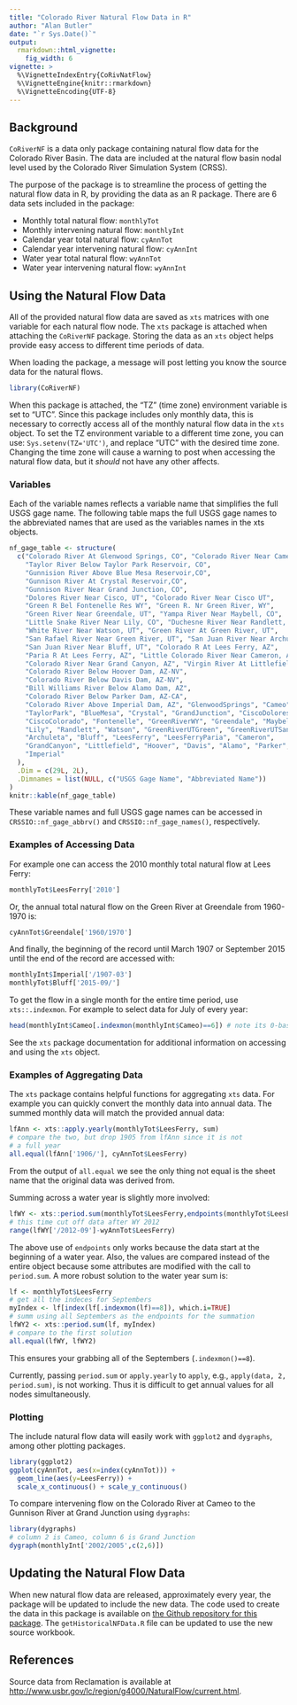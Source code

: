 ```yaml
---
title: "Colorado River Natural Flow Data in R"
author: "Alan Butler"
date: "`r Sys.Date()`"
output: 
  rmarkdown::html_vignette:
    fig_width: 6
vignette: >
  %\VignetteIndexEntry{CoRivNatFlow}
  %\VignetteEngine{knitr::rmarkdown}
  %\VignetteEncoding{UTF-8}
---
```


## Background

`CoRiverNF` is a data only package containing natural flow data for the Colorado River Basin. The data are included at the natural flow basin nodal level used by the Colorado River Simulation System (CRSS).

The purpose of the package is to streamline the process of getting the natural flow data in R, by providing the data as an R package. There are 6 data sets included in the package:

- Monthly total natural flow: `monthlyTot`
- Monthly intervening natural flow: `monthlyInt`
- Calendar year total natural flow: `cyAnnTot`
- Calendar year intervening natural flow: `cyAnnInt`
- Water year total natural flow: `wyAnnTot`
- Water year intervening natural flow: `wyAnnInt`

## Using the Natural Flow Data

All of the provided natural flow data are saved as `xts` matrices with one variable for each natural flow node. The `xts` package is attached when attaching the `CoRiverNF` package. Storing the data as an `xts` object helps provide easy access to different time periods of data.

When loading the package, a message will post letting you know the source data for the natural flows.
```r
library(CoRiverNF)
```

When this package is attached, the "TZ" (time zone) environment variable is set to "UTC". Since this package includes only monthly data, this is necessary to correctly access all of the monthly natural flow data in the `xts` object. To set the TZ environment variable to a different time zone, you can use: `Sys.setenv(TZ='UTC')`, and replace "UTC" with the desired time zone. Changing the time zone will cause a warning to post when accessing the natural flow data, but it *should* not have any other affects. 

### Variables

Each of the variable names reflects a variable name that simplifies the full USGS gage name. The following table maps the full USGS gage names to the abbreviated names that are used as the variables names in the xts objects.

```r
nf_gage_table <- structure(
  c("Colorado River At Glenwood Springs, CO", "Colorado River Near Cameo, CO", 
    "Taylor River Below Taylor Park Reservoir, CO", 
    "Gunnision River Above Blue Mesa Reservoir,CO", 
    "Gunnison River At Crystal Reservoir,CO", 
    "Gunnison River Near Grand Junction, CO", 
    "Dolores River Near Cisco, UT", "Colorado River Near Cisco UT", 
    "Green R Bel Fontenelle Res WY", "Green R. Nr Green River, WY", 
    "Green River Near Greendale, UT", "Yampa River Near Maybell, CO", 
    "Little Snake River Near Lily, CO", "Duchesne River Near Randlett, UT", 
    "White River Near Watson, UT", "Green River At Green River, UT", 
    "San Rafael River Near Green River, UT", "San Juan River Near Archuleta,NM", 
    "San Juan River Near Bluff, UT", "Colorado R At Lees Ferry, AZ", 
    "Paria R At Lees Ferry, AZ", "Little Colorado River Near Cameron, AZ", 
    "Colorado River Near Grand Canyon, AZ", "Virgin River At Littlefield, AZ", 
    "Colorado River Below Hoover Dam, AZ-NV", 
    "Colorado River Below Davis Dam, AZ-NV", 
    "Bill Williams River Below Alamo Dam, AZ", 
    "Colorado River Below Parker Dam, AZ-CA", 
    "Colorado River Above Imperial Dam, AZ", "GlenwoodSprings", "Cameo", 
    "TaylorPark", "BlueMesa", "Crystal", "GrandJunction", "CiscoDolores", 
    "CiscoColorado", "Fontenelle", "GreenRiverWY", "Greendale", "Maybell", 
    "Lily", "Randlett", "Watson", "GreenRiverUTGreen", "GreenRiverUTSanRafael", 
    "Archuleta", "Bluff", "LeesFerry", "LeesFerryParia", "Cameron", 
    "GrandCanyon", "Littlefield", "Hoover", "Davis", "Alamo", "Parker", 
    "Imperial"
  ), 
  .Dim = c(29L, 2L), 
  .Dimnames = list(NULL, c("USGS Gage Name", "Abbreviated Name"))
)
knitr::kable(nf_gage_table)
```

These variable names and full USGS gage names can be accessed in `CRSSIO::nf_gage_abbrv()` and `CRSSIO::nf_gage_names()`, respectively.

### Examples of Accessing Data

For example one can access the 2010 monthly total natural flow at Lees Ferry:
```r
monthlyTot$LeesFerry['2010']
```

Or, the annual total natural flow on the Green River at Greendale from 1960-1970 is:
```r
cyAnnTot$Greendale['1960/1970']
```

And finally, the beginning of the record until March 1907 or September 2015 until the end of the record are accessed with:
```r
monthlyInt$Imperial['/1907-03']
monthlyTot$Bluff['2015-09/']
```

To get the flow in a single month for the entire time period, use `xts::.indexmon`. For example to select data for July of every year:
```r
head(monthlyInt$Cameo[.indexmon(monthlyInt$Cameo)==6]) # note its 0-based indexing
```

See the `xts` package documentation for additional information on accessing and using the `xts` object. 

### Examples of Aggregating Data

The `xts` package contains helpful functions for aggregating `xts` data. For example you can quickly convert the monthly data into annual data. The summed monthly data will match the provided annual data:
```r
lfAnn <- xts::apply.yearly(monthlyTot$LeesFerry, sum)
# compare the two, but drop 1905 from lfAnn since it is not
# a full year
all.equal(lfAnn['1906/'], cyAnnTot$LeesFerry)
```

From the output of `all.equal` we see the only thing not equal is the sheet name that the original data was derived from.

Summing across a water year is slightly more involved:
```r
lfWY <- xts::period.sum(monthlyTot$LeesFerry,endpoints(monthlyTot$LeesFerry, on="months",k=12))
# this time cut off data after WY 2012
range(lfWY['/2012-09']-wyAnnTot$LeesFerry)
```

The above use of `endpoints` only works because the data start at the beginning of a water year. Also, the values are compared instead of the entire object because some attributes are modified with the call to `period.sum`. A more robust solution to the water year sum is:
```r
lf <- monthlyTot$LeesFerry
# get all the indeces for Septembers
myIndex <- lf[index(lf[.indexmon(lf)==8]), which.i=TRUE]
# summ using all Septembers as the endpoints for the summation
lfWY2 <- xts::period.sum(lf, myIndex)
# compare to the first solution
all.equal(lfWY, lfWY2)
```

This ensures your grabbing all of the Septembers (`.indexmon()==8`).

Currently, passing `period.sum` or `apply.yearly` to `apply`, e.g., `apply(data, 2, period.sum)`, is not working. Thus it is difficult to get annual values for all nodes simultaneously. 

### Plotting

The include natural flow data will easily work with `ggplot2` and `dygraphs`, among other plotting packages.

```r
library(ggplot2)
ggplot(cyAnnTot, aes(x=index(cyAnnTot))) + 
  geom_line(aes(y=LeesFerry)) +
  scale_x_continuous() + scale_y_continuous()
```

To compare intervening flow on the Colorado River at Cameo to the Gunnison River at Grand Junction using `dygraphs`:

```r
library(dygraphs)
# column 2 is Cameo, column 6 is Grand Junction
dygraph(monthlyInt['2002/2005',c(2,6)])
```

## Updating the Natural Flow Data

When new natural flow data are released, approximately every year, the package will be updated to include the new data. The code used to create the data in this package is available on [the Github repository for this package](http://www.github.com/BoulderCodeHub/CoRiverNF/tree/master/R). The `getHistoricalNFData.R` file can be updated to use the new source workbook.

## References

Source data from Reclamation is available at [http://www.usbr.gov/lc/region/g4000/NaturalFlow/current.html](http://www.usbr.gov/lc/region/g4000/NaturalFlow/current.html).
